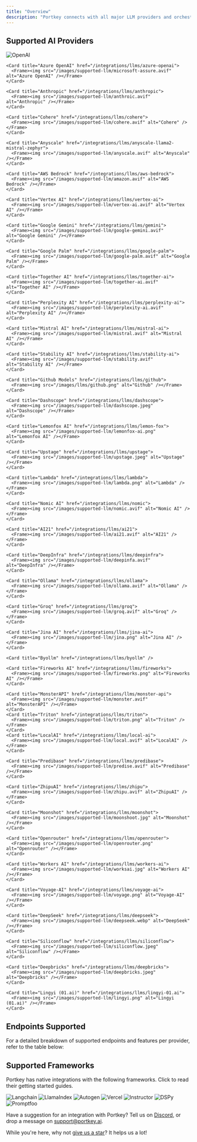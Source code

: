 ```yaml
---
title: "Overview"
description: "Portkey connects with all major LLM providers and orchestration frameworks."
---
```


## Supported AI Providers

<CardGroup cols={3}>
 <Card title="OpenAI" href="/integrations/llms/openai">
      <Frame><img src="/images/supported-llm/open-ai.avif" alt="OpenAI" /></Frame>
    </Card>

    <Card title="Azure OpenAI" href="/integrations/llms/azure-openai">
      <Frame><img src="/images/supported-llm/microsoft-assure.avif" alt="Azure OpenAI" /></Frame>
    </Card>

    <Card title="Anthropic" href="/integrations/llms/anthropic">
      <Frame><img src="/images/supported-llm/anthroic.avif" alt="Anthropic" /></Frame>
    </Card>

    <Card title="Cohere" href="/integrations/llms/cohere">
      <Frame><img src="/images/supported-llm/cohere.avif" alt="Cohere" /></Frame>
    </Card>

    <Card title="Anyscale" href="/integrations/llms/anyscale-llama2-mistral-zephyr">
      <Frame><img src="/images/supported-llm/anyscale.avif" alt="Anyscale" /></Frame>
    </Card>

    <Card title="AWS Bedrock" href="/integrations/llms/aws-bedrock">
      <Frame><img src="/images/supported-llm/amazon.avif" alt="AWS Bedrock" /></Frame>
    </Card>

    <Card title="Vertex AI" href="/integrations/llms/vertex-ai">
      <Frame><img src="/images/supported-llm/vertex-ai.avif" alt="Vertex AI" /></Frame>
    </Card>

    <Card title="Google Gemini" href="/integrations/llms/gemini">
      <Frame><img src="/images/supported-llm/google-gemini.avif" alt="Google Gemini" /></Frame>
    </Card>

    <Card title="Google Palm" href="/integrations/llms/google-palm">
      <Frame><img src="/images/supported-llm/google-palm.avif" alt="Google Palm" /></Frame>
    </Card>

    <Card title="Together AI" href="/integrations/llms/together-ai">
      <Frame><img src="/images/supported-llm/together-ai.avif" alt="Together AI" /></Frame>
    </Card>

    <Card title="Perplexity AI" href="/integrations/llms/perplexity-ai">
      <Frame><img src="/images/supported-llm/perplexity-ai.avif" alt="Perplexity AI" /></Frame>
    </Card>

    <Card title="Mistral AI" href="/integrations/llms/mistral-ai">
      <Frame><img src="/images/supported-llm/mistral.avif" alt="Mistral AI" /></Frame>
    </Card>

    <Card title="Stability AI" href="/integrations/llms/stability-ai">
      <Frame><img src="/images/supported-llm/stability.avif" alt="Stability AI" /></Frame>
    </Card>

    <Card title="Github Models" href="/integrations/llms/github">
      <Frame><img src="/images/llms/github.png" alt="Github" /></Frame>
    </Card>

    <Card title="Dashscope" href="/integrations/llms/dashscope">
      <Frame><img src="/images/supported-llm/dashscope.jpeg" alt="Dashscope" /></Frame>
    </Card>

    <Card title="Lemonfox AI" href="/integrations/llms/lemon-fox">
      <Frame><img src="/images/supported-llm/lemonfox-ai.png" alt="Lemonfox AI" /></Frame>
    </Card>

    <Card title="Upstage" href="/integrations/llms/upstage">
      <Frame><img src="/images/supported-llm/upstage.jpeg" alt="Upstage" /></Frame>
    </Card>

    <Card title="Lambda" href="/integrations/llms/lambda">
      <Frame><img src="/images/supported-llm/lambda.png" alt="Lambda" /></Frame>
    </Card>

    <Card title="Nomic AI" href="/integrations/llms/nomic">
      <Frame><img src="/images/supported-llm/nomic.avif" alt="Nomic AI" /></Frame>
    </Card>

    <Card title="AI21" href="/integrations/llms/ai21">
      <Frame><img src="/images/supported-llm/ai21.avif" alt="AI21" /></Frame>
    </Card>

    <Card title="DeepInfra" href="/integrations/llms/deepinfra">
      <Frame><img src="/images/supported-llm/deepinfa.avif" alt="DeepInfra" /></Frame>
    </Card>

    <Card title="Ollama" href="/integrations/llms/ollama">
      <Frame><img src="/images/supported-llm/ollama.avif" alt="Ollama" /></Frame>
    </Card>

    <Card title="Groq" href="/integrations/llms/groq">
      <Frame><img src="/images/supported-llm/groq.avif" alt="Groq" /></Frame>
    </Card>

    <Card title="Jina AI" href="/integrations/llms/jina-ai">
      <Frame><img src="/images/supported-llm/jina.png" alt="Jina AI" /></Frame>
    </Card>

    <Card title="Byollm" href="/integrations/llms/byollm" />

    <Card title="Fireworks AI" href="/integrations/llms/fireworks">
      <Frame><img src="/images/supported-llm/fireworks.png" alt="Fireworks AI" /></Frame>
    </Card>

    <Card title="MonsterAPI" href="/integrations/llms/monster-api">
      <Frame><img src="/images/supported-llm/monster.avif" alt="MonsterAPI" /></Frame>
    </Card>
    <Card title="Triton" href="/integrations/llms/triton">
      <Frame><img src="/images/supported-llm/triton.png" alt="Triton" /></Frame>
    </Card>
    <Card title="LocalAI" href="/integrations/llms/local-ai">
      <Frame><img src="/images/supported-llm/local.avif" alt="LocalAI" /></Frame>
    </Card>

    <Card title="Predibase" href="/integrations/llms/predibase">
      <Frame><img src="/images/supported-llm/predise.avif" alt="Predibase" /></Frame>
    </Card>

    <Card title="ZhipuAI" href="/integrations/llms/zhipu">
      <Frame><img src="/images/supported-llm/zhipu.avif" alt="ZhipuAI" /></Frame>
    </Card>

    <Card title="Moonshot" href="/integrations/llms/moonshot">
      <Frame><img src="/images/supported-llm/moonshoot.jpg" alt="Moonshot" /></Frame>
    </Card>

    <Card title="Openrouter" href="/integrations/llms/openrouter">
      <Frame><img src="/images/supported-llm/openrouter.png" alt="Openrouter" /></Frame>
    </Card>

    <Card title="Workers AI" href="/integrations/llms/workers-ai">
      <Frame><img src="/images/supported-llm/worksai.jpg" alt="Workers AI" /></Frame>
    </Card>

    <Card title="Voyage-AI" href="/integrations/llms/voyage-ai">
      <Frame><img src="/images/supported-llm/voyage.png" alt="Voyage-AI" /></Frame>
    </Card>

    <Card title="DeepSeek" href="/integrations/llms/deepseek">
      <Frame><img src="/images/supported-llm/deepseek.webp" alt="DeepSeek" /></Frame>
    </Card>

    <Card title="Siliconflow" href="/integrations/llms/siliconflow">
      <Frame><img src="/images/supported-llm/siliconflow.jpeg" alt="Siliconflow" /></Frame>
    </Card>

    <Card title="Deepbricks" href="/integrations/llms/deepbricks">
      <Frame><img src="/images/supported-llm/deepbricks.jpeg" alt="Deepbricks" /></Frame>
    </Card>

    <Card title="Lingyi (01.ai)" href="/integrations/llms/lingyi-01.ai">
      <Frame><img src="/images/supported-llm/lingyi.png" alt="Lingyi (01.ai)" /></Frame>
    </Card>

</CardGroup>

## Endpoints Supported

For a detailed breakdown of supported endpoints and features per provider, refer to the table below:

<Card title="Supported Providers" href="/provider-endpoints/supported-providers"/>


## Supported Frameworks

Portkey has native integrations with the following frameworks. Click to read their getting started guides.

<CardGroup cols={3}>
  <Card title="Langchain" href="/integrations/libraries/langchain-python">
    <img src="/images/supported-llm/langchain.avif" alt="Langchain" />
  </Card>
  <Card title="LlamaIndex" href="/integrations/libraries/llama-index-python">
    <img src="/images/supported-llm/llama.avif" alt="LlamaIndex" />
  </Card>
  <Card title="Autogen" href="/integrations/libraries/autogen">
    <img src="/images/supported-llm/autogen.avif" alt="Autogen" />
  </Card>
  <Card title="Vercel" href="/integrations/libraries/vercel">
    <img src="/images/supported-llm/vercel.avif" alt="Vercel" />
  </Card>
  <Card title="Instructor" href="/integrations/libraries/instructor">
    <img src="/images/supported-llm/instructor.avif" alt="Instructor" />
  </Card>
  <Card title="DSPy" href="/integrations/libraries/dspy">
    <img src="/images/supported-llm/dspy.png" alt="DSPy" />
  </Card>
  <Card title="Promptfoo" href="/integrations/libraries/promptfoo">
    <img src="/images/supported-llm/prompftoo.avif" alt="Promptfoo" />
  </Card>
</CardGroup>


Have a suggestion for an integration with Portkey? Tell us on [Discord](https://discord.gg/DD7vgKK299), or drop a message on support@portkey.ai.

While you're here, why not [give us a star](https://git.new/ai-gateway-docs)? It helps us a lot!
